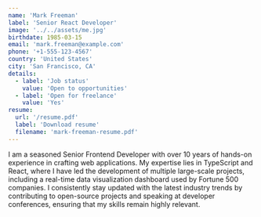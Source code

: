 ```yaml
---
name: 'Mark Freeman'
label: 'Senior React Developer'
image: '../../assets/me.jpg'
birthdate: 1985-03-15
email: 'mark.freeman@example.com'
phone: '+1-555-123-4567'
country: 'United States'
city: 'San Francisco, CA'
details:
  - label: 'Job status'
    value: 'Open to opportunities'
  - label: 'Open for freelance'
    value: 'Yes'
resume:
  url: '/resume.pdf'
  label: 'Download resume'
  filename: 'mark-freeman-resume.pdf'
---
```


I am a seasoned Senior Frontend Developer with over 10 years of hands-on experience in crafting web applications. My expertise lies in TypeScript and React, where I have led the development of multiple large-scale projects, including a real-time data visualization dashboard used by Fortune 500 companies. I consistently stay updated with the latest industry trends by contributing to open-source projects and speaking at developer conferences, ensuring that my skills remain highly relevant.
